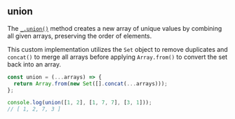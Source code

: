 
## union

The [`_.union()`](https://lodash.com/docs/4.17.15#union) method creates a new array of unique values by
combining all given arrays, preserving the order of elements.

This custom implementation utilizes the `Set` object to remove duplicates and `concat()` to merge all arrays before
applying `Array.from()` to convert the set back into an array.


```js
const union = (...arrays) => {
  return Array.from(new Set([].concat(...arrays)));
};

console.log(union([1, 2], [1, 7, 7], [3, 1]));
// [ 1, 2, 7, 3 ]
```
